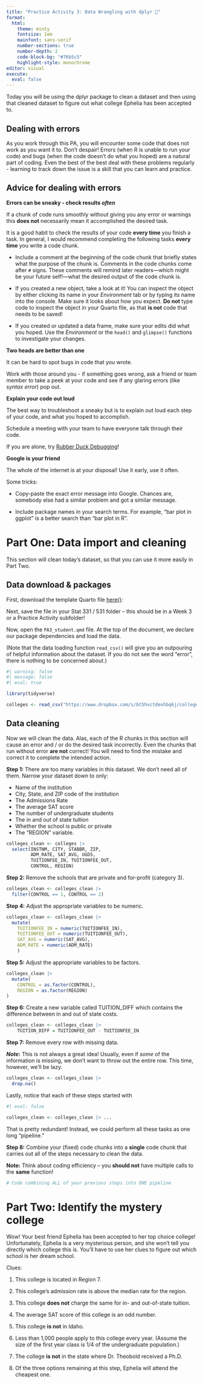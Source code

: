```yaml
---
title: "Practice Activity 3: Data Wrangling with dplyr 🏫"
format: 
  html: 
    theme: minty
    fontsize: 1em
    mainfont: sans-serif
    number-sections: true
    number-depth: 2
    code-block-bg: "#76b5c5"
    highlight-style: monochrome
editor: visual
execute: 
  eval: false
---
```


Today you will be using the dplyr package to clean a dataset and then using that cleaned dataset to figure out what college Ephelia has been accepted to.

## Dealing with errors

As you work through this PA, you will encounter some code that does not work as you want it to. Don't despair! Errors (when R is unable to run your code) and bugs (when the code doesn't do what you hoped) are a natural part of coding. Even the best of the best deal with these problems regularly - learning to track down the issue is a skill that you can learn and practice.

## Advice for dealing with errors

**Errors can be sneaky - check results *often***

If a chunk of code runs smoothly without giving you any error or warnings this **does not** necessarily mean it accomplished the desired task.

It is a good habit to check the results of your code **every time** you finish a task. In general, I would recommend completing the following tasks **every time** you write a code chunk.

-   Include a comment at the beginning of the code chunk that briefly states what the purpose of the chunk is. Comments in the code chunks come after `#` signs. These comments will remind later readers---which might be your future self!---what the desired output of the code chunk is.

-   If you created a new object, take a look at it! You can inspect the object by either clicking its name in your *Environment* tab or by typing its name into the console. Make sure it looks about how you expect. **Do not** type code to inspect the object in your Quarto file, as that **is not** code that needs to be saved!

-   If you created or updated a data frame, make sure your edits did what you hoped. Use the *Environment* or the `head()` and `glimpse()` functions to investigate your changes.

**Two heads are better than one**

It can be hard to spot bugs in code that you wrote.

Work with those around you - if something goes wrong, ask a friend or team member to take a peek at your code and see if any glaring errors (like *syntax error*) pop out.

**Explain your code out loud**

The best way to troubleshoot a sneaky but is to explain out loud each step of your code, and what you hoped to accomplish.

Schedule a meeting with your team to have everyone talk through their code.

If you are alone, try [Rubber Duck Debugging](https://en.wikipedia.org/wiki/Rubber_duck_debugging)!

**Google is your friend**

The whole of the internet is at your disposal! Use it early, use it often.

Some tricks:

-   Copy-paste the exact error message into Google. Chances are, somebody else had a similar problem and got a similar message.

-   Include package names in your search terms. For example, "bar plot in ggplot" is a better search than "bar plot in R".

# Part One: Data import and cleaning

This section will clean today's dataset, so that you can use it more easily in Part Two.

## Data download & packages

First, download the template Quarto file [here()](): 

Next, save the file in your Stat 331 / 531 folder -- this should be in a 
Week 3 or a Practice Activity subfolder! 

Now, open the `PA3_student.qmd` file. At the top of the document, we declare
our package dependencies and load the data.

(Note that the data loading function `read_csv()` will give you an outpouring of helpful information about the dataset. If you do not see the word "error", there is nothing to be concerned about.)

```r
#| warning: false
#| message: false
#| eval: true

library(tidyverse)

colleges <- read_csv("https://www.dropbox.com/s/bt5hvctdevhbq6j/colleges.csv?dl=1")
```

## Data cleaning

Now we will clean the data. Alas, each of the R chunks in this section will cause an error and / or do the desired task incorrectly. Even the chunks that run without error **are not** correct! You will need to find the mistake and correct it to complete the intended action.

**Step 1:** There are too many variables in this dataset. We don't need all of them. Narrow your dataset down to only:

-   Name of the institution
-   City, State, and ZIP code of the institution
-   The Admissions Rate
-   The average SAT score
-   The number of undergraduate students
-   The in and out of state tuition
-   Whether the school is public or private
-   The "REGION" variable.

```r
colleges_clean <- colleges |> 
  select(INSTNM, CITY, STABBR, ZIP,
         ADM_RATE, SAT_AVG, UGDS,
         TUITIONFEE_IN, TUITIONFEE_OUT,
         CONTROL, REGION) 
```

**Step 2:** Remove the schools that are private and for-profit (category 3).

```r
colleges_clean <- colleges_clean |> 
  filter(CONTROL == 1, CONTROL == 2) 
```

**Step 4:** Adjust the appropriate variables to be numeric.

```r
colleges_clean <- colleges_clean |> 
  mutate(
    TUITIONFEE_IN = numeric(TUITIONFEE_IN),
    TUITIONFEE_OUT = numeric(TUITIONFEE_OUT),
    SAT_AVG = numeric(SAT_AVG),
    ADM_RATE = numeric(ADM_RATE)
    ) 
```

**Step 5:** Adjust the appropriate variables to be factors.

```r
colleges_clean |> 
  mutate(
    CONTROL = as.factor(CONTROL),
    REGION = as.factor(REGION)
)
```

**Step 6:** Create a new variable called TUITION_DIFF which contains the difference between in and out of state costs.

```r
colleges_clean <- colleges_clean |> 
    TUITION_DIFF = TUITIONFEE_OUT - TUITIONFEE_IN
```

**Step 7:** Remove every row with missing data.

***Note*****:** This is not always a great idea! Usually, even if *some* of the information is missing, we don't want to throw out the entire row. This time, however, we'll be lazy.

```r
colleges_clean <- colleges_clean |> 
  drop.na()
```

Lastly, notice that each of these steps started with

```r
#| eval: false

colleges_clean <- colleges_clean |> ...
```

That is pretty redundant! Instead, we could perform all these tasks as one long "pipeline."

**Step 8:** Combine your (fixed) code chunks into a **single** code chunk that carries out all of the steps necessary to clean the data.

**Note:** Think about coding efficiency -- you **should not** have multiple calls to the **same** function!

```r
# Code combining ALL of your previous steps into ONE pipeline


```

# Part Two: Identify the mystery college

Wow! Your best friend Ephelia has been accepted to her top choice college! Unfortunately, Ephelia is a very mysterious person, and she won't tell you directly which college this is. You'll have to use her clues to figure out which school is her dream school.

Clues:

1.  This college is located in Region 7.

2.  This college's admission rate is above the median rate for the region.

3.  This college **does not** charge the same for in- and out-of-state tuition.

4.  The average SAT score of this college is an odd number.

5.  This college **is not** in Idaho.

6.  Less than 1,000 people apply to this college every year. (Assume the size of the first year class is 1/4 of the undergraduate population.)

7.  The college **is not** in the state where Dr. Theobold received a Ph.D.

8.  Of the three options remaining at this step, Ephelia will attend the cheapest one.
